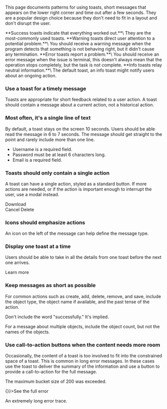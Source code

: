 
This page documents patterns for using toasts, short messages that appears on the lower right corner and time out after a few seconds. They are a popular design choice because they don't need to fit in a layout and don't disrupt the user.

<EuiSpacer />

<EuiFlexGroup gutterSize="m">
  <EuiFlexItem grow={false}>
    <EuiToast
      style={{ width: 300 }}
      title="Your report is complete"
      color="success"
    />
  </EuiFlexItem>
  <EuiFlexItem>
    **Success toasts indicate that everything worked out.**\
    They are the most-commonly used toasts.
  </EuiFlexItem>
</EuiFlexGroup>

<EuiSpacer />

<EuiFlexGroup gutterSize="m">
  <EuiFlexItem grow={false}>
    <EuiToast
      style={{ width: 300 }}
      title="Node 726 is having trouble"
      color="warning"
    />
  </EuiFlexItem>
  <EuiFlexItem>
    **Warning toasts direct user attention to a potential problem.**\
    You should receive a warning message when the program detects that something is not behaving right, but it didn't cause any termination.
  </EuiFlexItem>
</EuiFlexGroup>

<EuiSpacer />

<EuiFlexGroup gutterSize="m">
  <EuiFlexItem grow={false}>
    <EuiToast
      style={{ width: 300 }}
      title="Search failed.  Check your Elasticsearch connection."
      color="danger"
    />
  </EuiFlexItem>
  <EuiFlexItem>
    **Error toasts report a problem.**\
    You should receive an error message when the issue is terminal, this doesn't always mean that the operation stops completely, but the task is not complete.
  </EuiFlexItem>
</EuiFlexGroup>

<EuiSpacer />

<EuiFlexGroup gutterSize="m">
  <EuiFlexItem grow={false}>
    <EuiToast
      style={{ width: 300 }}
      title="Please wait while your report is created"
      color="primary"
    />
  </EuiFlexItem>
  <EuiFlexItem>
    **Info toasts relay neutral information.**\
    The default toast, an info toast might notify users about an ongoing action.
  </EuiFlexItem>
</EuiFlexGroup>

<EuiSpacer />

### Use a toast for a timely message

Toasts are appropriate for short feedback related to a user action. A toast should contain a message about a current action, not a historical action.

<EuiFlexGroup gutterSize="m">
  <Guideline type="do" text="Use a toast for a brief message about the current action.">
    <EuiToast
      style={{ maxWidth: 300 }}
      title="Your folder was moved"
      color="success"
    />
  </Guideline>
  <Guideline type="dont" text="Greet users with a toast when they open a page.">
    <EuiToast
      style={{ maxWidth: 300 }}
      title="Haven't seen you in a while"
      color="primary"
    />
  </Guideline>
</EuiFlexGroup>

### Most often, it's a single line of text

By default, a toast stays on the screen 10 seconds. Users should be able read the message in 6 to 7 seconds. The message should get straight to the point and rarely include more than one line.

<EuiFlexGroup gutterSize="m">
  <Guideline type="do" text="A single line of text is readable at a glance.">
    <EuiToast
      style={{ maxWidth: 300 }}
      title="Check your form for errors"
      color="danger"
    />
  </Guideline>
  <Guideline type="dont" text="Cram a lot of detail into a toast. These errors should persist in callouts and validations on the form. They don't need to be spelled out in the toast.">
    <EuiToast
      style={{ maxWidth: 300 }}
      title="Your form has errors"
      color="danger"
    >
      <ul>
        <li>Username is a required field.</li>
        <li>Password must be at least 6 characters long.</li>
        <li>Email is a required field.</li>
      </ul>
    </EuiToast>
  </Guideline>
</EuiFlexGroup>

### Toasts should only contain a single action

A toast can have a single action, styled as a standard button. If more actions are needed, or if the action is important enough to interrupt the user, use a modal instead.

<EuiFlexGroup gutterSize="m">
  <Guideline type="do" text="Use only one action per toast and favor a one-word label. Align actions to the right, which follows our button guidelines for usage within restricted width containers.">
    <EuiToast
      style={{ maxWidth: 300 }}
      color="success"
      title="Your report is complete"
    >
      <div style={{ textAlign: 'right' }}>
        <EuiButton size="s">Download</EuiButton>
      </div>
    </EuiToast>
  </Guideline>
  <Guideline type="dont" text="Use multiple actions. Don't align buttons in toasts to the left. This message is better in a confirmation modal.">
    <EuiToast
      style={{ maxWidth: 300 }}
      title="All messages will be deleted"
      color="danger"
    >
      <EuiFlexGroup justifyContent="flexEnd" gutterSize="s">
        <EuiFlexItem grow={false}>
          <EuiButton size="s">Cancel</EuiButton>
        </EuiFlexItem>
        <EuiFlexItem grow={false}>
          <EuiButton size="s" color="danger">Delete</EuiButton>
        </EuiFlexItem>
      </EuiFlexGroup>
    </EuiToast>
  </Guideline>
</EuiFlexGroup>

### Icons should emphasize actions

An icon on the left of the message can help define the message type.

<EuiFlexGroup gutterSize="m">
  <Guideline type="do" text="The check icon reinforces that the action succeeded. The error icon helps users understand the message is an error.">
     <EuiToast
        style={{ maxWidth: 300 }}
        title="Your dashboard was updated"
        iconType="check"
        color="success"
      />
      <EuiSpacer />
      <EuiToast
        style={{ maxWidth: 300 }}
        title="A dashboard named 'MyDashboard' already exists"
        iconType="error"
        color="danger"
      />
  </Guideline>
  <Guideline type="dont" text="Use icons that are hard to understand. They distract from the message.">
    <EuiToast
      color="primary"
      style={{ maxWidth: 300 }}
      title="Message sent"
      iconType="help"
    />
  </Guideline>
</EuiFlexGroup>

### Display one toast at a time

Users should be able to take in all the details from one toast before the next one arrives.

<EuiFlexGroup gutterSize="m">
  <Guideline type="do" text="Display one toast at a time.">
    <EuiToast
      style={{ maxWidth: 300 }}
      color="primary"
      title="3 new messages"
    />
  </Guideline>
  <Guideline type="dont" text="Stack toasts.">
    <EuiToast
      style={{ maxWidth: 300 }}
      color="danger"
      title="There was a problem with your node"
    >
      <div style={{ textAlign: 'right' }}>
        <EuiButton size="s">Learn more</EuiButton>
      </div>
    </EuiToast>
    <EuiSpacer />
    <EuiToast
      color="primary"
      style={{ maxWidth: 300 }}
      title="3 new messages"
    />
  </Guideline>
</EuiFlexGroup>

### Keep messages as short as possible

For common actions such as create, add, delete, remove, and save, include the object type, the object name if available, and the past tense of the action.

<EuiFlexGroup gutterSize="m">
  <Guideline type="do" text="Include the object name if it's not too long. Use single quotation marks around the object name if it helps clarify meaning.">
    <EuiToast
      color="success"
      style={{ maxWidth: 300 }}
      title="User 'Casey Smith' was added"
    />
  </Guideline>
  <Guideline type="dont" text={`Use the generic "Your object."`}>
    <EuiToast
      color="success"
      style={{ maxWidth: 300 }}
      title="Your object has been saved"
    />
  </Guideline>
</EuiFlexGroup>

Don't include the word "successfully." It's implied.

<EuiFlexGroup gutterSize="m">
  <Guideline type="do" text="Use this format for a success message.">
    <EuiToast
      color="success"
      style={{ maxWidth: 300 }}
      title="Dashboard 'My_dashboard_with_a_very_long_name' was saved"
    />
  </Guideline>
  <Guideline type="dont" text={`Include "successfully."`}>
    <EuiToast
      color="success"
      style={{ maxWidth: 300 }}
      title="Dashboard 'My_dashboard' was successfully saved"
    />
  </Guideline>
</EuiFlexGroup>

For a message about multiple objects, include the object count, but not the names of the objects.

<EuiFlexGroup gutterSize="m">
  <Guideline type="do" text="Include the object count.">
    <EuiToast
      color="success"
      style={{ maxWidth: 300 }}
      title="4 visualizations were deleted"
    />
  </Guideline>
  <Guideline type="dont" text="Overwhelm the user by listing the names of all the objects.">
    <EuiToast
      color="success"
      style={{ maxWidth: 300 }}
      title="Visualization 1, Visualization 2, Visualization 3, and Visualization 4 were deleted"
    />
  </Guideline>
</EuiFlexGroup>

### Use call-to-action buttons when the content needs more room

Occasionally, the content of a toast is too involved to fit into the constrained space of a toast. This is common in long error messages. In these cases use the toast to deliver the summary of the information and use a button to provide a call-to-action for the full message.

<EuiFlexGroup gutterSize="m">
  <Guideline type="do" text="Use the toast message to provide a summary and a button to link to the full content.">
    <EuiToast
      style={{ maxWidth: 300 }}
      color="danger"
      title="Your visualization has an error"
    >
      <p>The maximum bucket size of 200 was exceeded.</p>
      <div style={{ textAlign: 'right' }}>
        <EuiButton size="s" color="danger" onClick={() => {}}>See the full error</EuiButton>
      </div>
    </EuiToast>
  </Guideline>
  <Guideline type="dont" text="Cram a lot of content into the small space of a toast.">
    <EuiToast
      style={{ maxWidth: 300 }}
      color="danger"
      title="Your visualization has an error"
    >
      <EuiCallOut
        title="The maximum bucket size of 200 was exceeded"
        color="danger"
      >
        <p>An extremely long error trace.</p>
      </EuiCallOut>
    </EuiToast>
  </Guideline>
</EuiFlexGroup>

